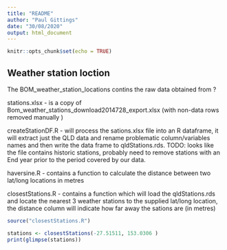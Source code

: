 ```yaml
---
title: "README"
author: "Paul Gittings"
date: "30/08/2020"
output: html_document
---
```


```r
knitr::opts_chunk$set(echo = TRUE)
```

## Weather station loction

The BOM_weather_station_locations contins the raw data obtained from ?

stations.xlsx - is a copy of Bom_weather_stations_download2014728_export.xlsx (with non-data rows removed manually )

createStationDF.R - will process the sations.xlsx file into an R dataframe, it will extract just the QLD data and rename problematic column/variables names and then write the data frame to qldStations.rds.  TODO:  looks like the file contains historic stations, probably need to remove stations with an End year prior to the period covered by our data.

haversine.R - contains a function to calculate the distance between two lat/long locations in metres

closestStations.R - contains a function which will load the qldStations.rds and locate the nearest 3 weather stations to the supplied lat/long location, the distance column will indicate how far away the sations are (in metres)

```r
source("closestStations.R")

stations <- closestStations(-27.51511, 153.0306 )
print(glimpse(stations))
```

